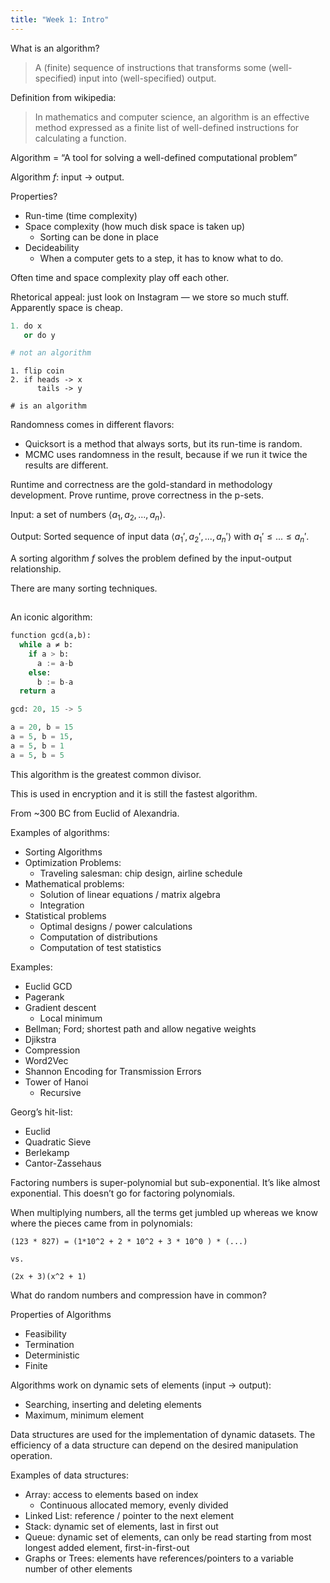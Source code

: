 ```yaml
---
title: "Week 1: Intro"
---
```


What is an algorithm? 

> A (finite) sequence of instructions that transforms
some (well-specified) input into (well-specified) output.

Definition from wikipedia:

> In mathematics and computer science, an algorithm is an 
effective method expressed as a finite list of 
well-defined instructions for calculating a function. 

Algorithm = "A tool for solving a well-defined computational 
problem"

Algorithm $f:$ input $\to$ output.

Properties? 

  - Run-time (time complexity)
  - Space complexity (how much disk space is taken up)
    - Sorting can be done in place
  - Decideability
    - When a computer gets to a step, it has to know what to do. 

Often time and space complexity play off each other. 

Rhetorical appeal: just look on Instagram — we store so much 
stuff. Apparently space is cheap. 


```python
1. do x 
   or do y 

# not an algorithm
```

```
1. flip coin 
2. if heads -> x 
      tails -> y

# is an algorithm
```

Randomness comes in different flavors:

  - Quicksort is a method that always sorts, but its run-time is random. 
  - MCMC uses randomness in the result, because if we run it twice 
the results are different. 

Runtime and correctness are the gold-standard in methodology development.
Prove runtime, prove correctness in the p-sets. 

Input: a set of numbers $\langle a_1, a_2, ..., a_n \rangle$. 

Output: Sorted sequence of input data 
$\langle a_1', a_2', ..., a_n' \rangle$ with 
$a_1' \leq ... \leq a_n'$. 

A sorting algorithm $f$ solves the problem defined by the 
input-output relationship. 

There are many sorting techniques. 

## 

An iconic algorithm: 

:::{.chilltip}
```python
function gcd(a,b): 
  while a ≠ b:
    if a > b:
      a := a-b
    else: 
      b := b-a
  return a

gcd: 20, 15 -> 5 

a = 20, b = 15 
a = 5, b = 15, 
a = 5, b = 1 
a = 5, b = 5
```
:::

This algorithm is the greatest common divisor. 

This is used in encryption and it is still the fastest 
algorithm. 

From ~300 BC from Euclid of Alexandria. 

Examples of algorithms: 

  - Sorting Algorithms 
  - Optimization Problems: 
    - Traveling salesman: chip design, airline schedule 
  - Mathematical problems: 
    - Solution of linear equations / matrix algebra 
    - Integration 
  - Statistical problems 
    - Optimal designs / power calculations 
    - Computation of distributions 
    - Computation of test statistics


Examples: 

  - Euclid GCD 
  - Pagerank 
  - Gradient descent 
    - Local minimum 
  - Bellman; Ford; shortest path and allow negative weights
  - Djikstra 
  - Compression 
  - Word2Vec 
  - Shannon Encoding for Transmission Errors
  - Tower of Hanoi 
    - Recursive

Georg's hit-list: 

  - Euclid 
  - Quadratic Sieve 
  - Berlekamp 
  - Cantor-Zassehaus 

Factoring numbers is super-polynomial but sub-exponential.  It's like 
almost exponential. This doesn't go for factoring polynomials. 

When multiplying numbers, all the terms get jumbled up whereas we know where
the pieces came from in polynomials: 

```
(123 * 827) = (1*10^2 + 2 * 10^2 + 3 * 10^0 ) * (...)

vs. 

(2x + 3)(x^2 + 1)
```

:::{.chilltip}
What do random numbers and compression have in common? 
:::



Properties of Algorithms 

  - Feasibility
  - Termination
  - Deterministic 
  - Finite

Algorithms work on dynamic sets of elements
(input -> output): 

  - Searching, inserting and deleting elements 
  - Maximum, minimum element 

Data structures are used for the implementation of 
dynamic datasets. The efficiency of a data structure
can depend on the desired manipulation operation.

Examples of data structures: 

  - Array: access to elements based on index 
    - Continuous allocated memory, evenly divided
  - Linked List: reference / pointer to the next element 
  - Stack: dynamic set of elements, last in first out
  - Queue: dynamic set of elements, can only be
  read starting from most longest added element,
  first-in-first-out
  - Graphs or Trees: elements have references/pointers to 
  a variable number of other elements
